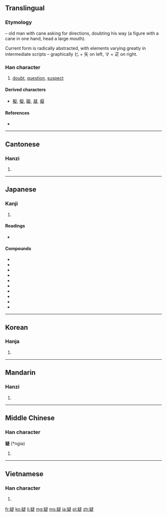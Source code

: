 ==Translingual==
===Etymology===
{{liushu|p}} – old man with cane asking for directions, doubting his way (a figure with a cane in one hand, head a large mouth).

Current form is radically abstracted, with elements varying greatly in intermediate scripts – graphically 匕 + 矢 on left, マ + 疋 on right.

===Han character===
{{Han char|rn=103|rad=疋|as=09|sn=14|four=2748<sub>1</sub>|canj=心大弓戈人 (PKNIO)}}

# [[doubt]], [[question]], [[suspect]]

====Derived characters====
*[[擬]], [[儗]], [[礙]], [[凝]], [[癡]]

====References====
* {{Han ref|kx=0768.030|dkj=22007|dj=1178.080|hdz=42751.040|uh=7591|ud=30097|bh=BAC3|bd=47811}}

----

==Cantonese==

===Hanzi===
{{yue-hanzi|jyut=|y=yi4}}

# {{defn|lang=yue|sort=疋09}}

----

==Japanese==

===Kanji===
{{ja-kanji|grade=6|rs=疋09}}

# {{defn|lang=ja|sort=疋09}}

====Readings====
* {{ja-readings|on=[[ぎ]] (gi), [[きょう]] (kyō)|kun=[[うたがう]] (utagau), [[うたがい]] (utagai), [[うたがわしい]] (utagawashii)|nanori=}}

====Compounds====
* {{l|ja|sc=Jpan|疑心|tr=ぎしん, gishin}}
* {{l|ja|sc=Jpan|被疑者|tr=ひぎしゃ, higisha}}
* {{l|ja|sc=Jpan|懐疑|tr=かいぎ, kaigi}}
* {{l|ja|sc=Jpan|疑問|tr=ぎもん, gimon}}
* {{l|ja|sc=Jpan|疑問符|tr=ぎもんふ, gimonhu}}
* {{l|ja|sc=Jpan|質疑|tr=しつぎ, shitsugi}}
* {{l|ja|sc=Jpan|容疑|tr=ようぎ, yōgi}}
* {{l|ja|sc=Jpan|容疑者|tr=ようぎしゃ, yōgisha}}
* {{l|ja|sc=Jpan|疑惧|tr=ぎく, giku}}
* {{l|ja|sc=Jpan|疑懼|tr=ぎく, giku}}

----

==Korean==

===Hanja===
{{ko-hanja|hangeul=[[의]], [[응]]|eumhun=|rv=ui, eung|mr=ŭi, ŭng|y=uy, ung}}

# {{defn|lang=ko|sort=疋09}}

----

==Mandarin==

===Hanzi===
{{cmn-hanzi|pin=[[nǐ]] ([[ni3]]), [[níng]] ([[ning2]]), [[yí]] ([[yi2]])|wg=ni<sup>3</sup>, ning<sup>2</sup>, i<sup>2</sup>}}

# {{defn|lang=cmn|sort=疋09}}

----

==Middle Chinese==

===Han character===
'''疑''' (*ngiə)<!--asterisk indicates that this is a reconstructed pronunciation-->

# {{defn|lang=zhx-mid|sort=疋09}}

----

==Vietnamese==

===Han character===
{{vi-hantu|[[nghi]]|rs=疋09}}

# {{defn|lang=vi|sort=疋09}}

[[fr:疑]]
[[ko:疑]]
[[li:疑]]
[[mg:疑]]
[[ms:疑]]
[[ja:疑]]
[[pl:疑]]
[[zh:疑]]
